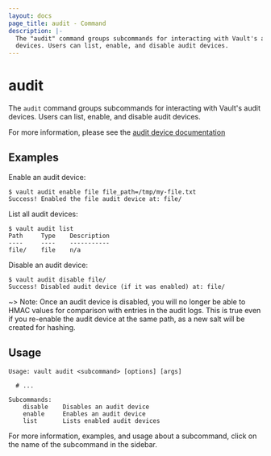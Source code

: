 ```yaml
---
layout: docs
page_title: audit - Command
description: |-
  The "audit" command groups subcommands for interacting with Vault's audit
  devices. Users can list, enable, and disable audit devices.
---
```


# audit

The `audit` command groups subcommands for interacting with Vault's audit
devices. Users can list, enable, and disable audit devices.

For more information, please see the [audit device
documentation](/vault/docs/audit)

## Examples

Enable an audit device:

```shell-session
$ vault audit enable file file_path=/tmp/my-file.txt
Success! Enabled the file audit device at: file/
```

List all audit devices:

```shell-session
$ vault audit list
Path     Type    Description
----     ----    -----------
file/    file    n/a
```

Disable an audit device:

```shell-session
$ vault audit disable file/
Success! Disabled audit device (if it was enabled) at: file/
```

~> Note: Once an audit device is disabled, you will no longer be able to HMAC values
for comparison with entries in the audit logs. This is true even if you re-enable
the audit device at the same path, as a new salt will be created for hashing.

## Usage

```text
Usage: vault audit <subcommand> [options] [args]

  # ...

Subcommands:
    disable    Disables an audit device
    enable     Enables an audit device
    list       Lists enabled audit devices
```

For more information, examples, and usage about a subcommand, click on the name
of the subcommand in the sidebar.
